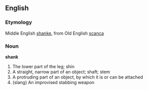 ==English==

===Etymology===
Middle English [[shanke]], from Old English [[scanca]]

===Noun===
'''shank'''
# The lower part of the leg; shin
# A straight, narrow part of an object; shaft; stem
# A protruding part of an object, by which it is or can be attached
# (slang) An improvised stabbing weapon
